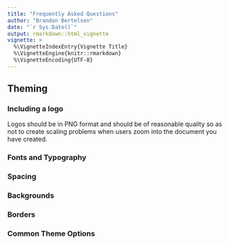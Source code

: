 ```yaml
---
title: "Frequently Asked Questions"
author: "Brandon Bertelsen"
date: "`r Sys.Date()`"
output: rmarkdown::html_vignette
vignette: >
  %\VignetteIndexEntry{Vignette Title}
  %\VignetteEngine{knitr::rmarkdown}
  %\VignetteEncoding{UTF-8}
---
```


## Theming

### Including a logo

Logos should be in PNG format and should be of reasonable quality so as not to create scaling problems when users zoom into the document you have created. 


### Fonts and Typography

### Spacing

### Backgrounds

### Borders

### Common Theme Options
